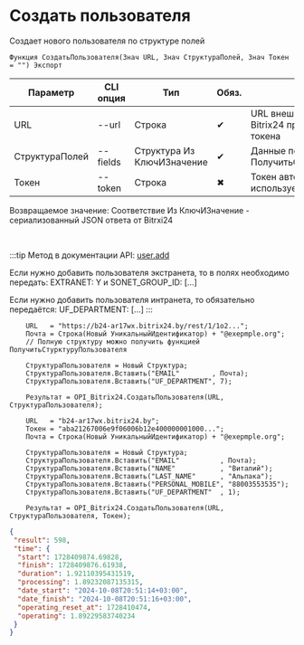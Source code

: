 ﻿---
sidebar_position: 3
---


# Создать пользователя
 Создает нового пользователя по структуре полей



`Функция СоздатьПользователя(Знач URL, Знач СтруктураПолей, Знач Токен = "") Экспорт`

  | Параметр | CLI опция | Тип | Обяз. | Назначение |
  |-|-|-|-|-|
  | URL | --url | Строка | &#x2714; | URL внешнего вебхука или адрес Bitrix24 при использовании токена |
  | СтруктураПолей | --fields | Структура Из КлючИЗначение | &#x2714; | Данные пользователя. См. ПолучитьСтурктуруПользователя |
  | Токен | --token | Строка | &#x2716; | Токен авторизации, если используется не вебхук |

  
  Возвращаемое значение:   Соответствие Из КлючИЗначение - сериализованный JSON ответа от Bitrxi24

<br/>

:::tip
Метод в документации API: [user.add](https://dev.1c-bitrix.ru/rest_help/users/user_add.php)

 Если нужно добавить пользователя экстранета, то в полях необходимо передать: EXTRANET: Y и SONET_GROUP_ID: [...]

 Если нужно добавить пользователя интранета, то обязательно передаётся: UF_DEPARTMENT: [...]
:::
<br/>


```bsl title="Пример использования для 1С:Предприятие/OneScript"
    URL   = "https://b24-ar17wx.bitrix24.by/rest/1/1o2...";
    Почта = Строка(Новый УникальныйИдентификатор) + "@exepmple.org";
    // Полную структуру можно получить функцией ПолучитьСтурктуруПользователя

    СтруктураПользователя = Новый Структура;
    СтруктураПользователя.Вставить("EMAIL"        , Почта);
    СтруктураПользователя.Вставить("UF_DEPARTMENT", 7);

    Результат = OPI_Bitrix24.СоздатьПользователя(URL, СтруктураПользователя);

    URL   = "b24-ar17wx.bitrix24.by";
    Токен = "aba21267006e9f06006b12e400000001000...";
    Почта = Строка(Новый УникальныйИдентификатор) + "@exepmple.org";

    СтруктураПользователя = Новый Структура;
    СтруктураПользователя.Вставить("EMAIL"          , Почта);
    СтруктураПользователя.Вставить("NAME"           , "Виталий");
    СтруктураПользователя.Вставить("LAST_NAME"      , "Альпака");
    СтруктураПользователя.Вставить("PERSONAL_MOBILE", "88003553535");
    СтруктураПользователя.Вставить("UF_DEPARTMENT"  , 1);

    Результат = OPI_Bitrix24.СоздатьПользователя(URL, СтруктураПользователя, Токен);
```
    



```json title="Результат"
{
 "result": 598,
 "time": {
  "start": 1728409874.69828,
  "finish": 1728409876.61938,
  "duration": 1.92110395431519,
  "processing": 1.89232087135315,
  "date_start": "2024-10-08T20:51:14+03:00",
  "date_finish": "2024-10-08T20:51:16+03:00",
  "operating_reset_at": 1728410474,
  "operating": 1.89229583740234
 }
}
```
